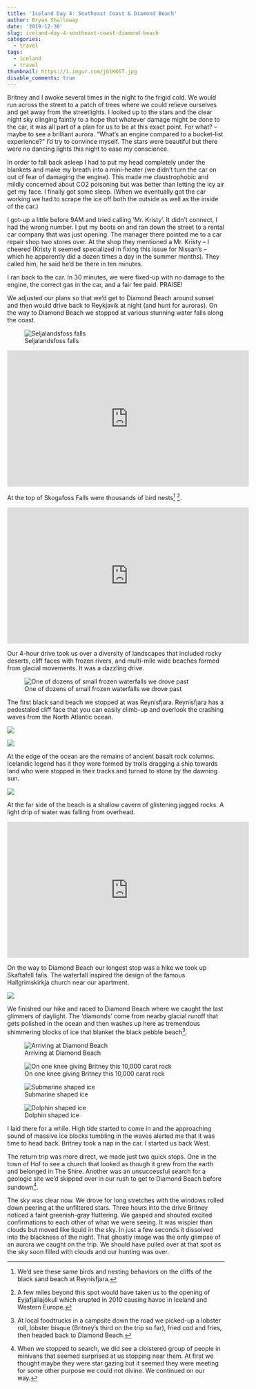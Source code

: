 ```yaml
---
title: 'Iceland Day 4: Southeast Coast & Diamond Beach'
author: Bryan Shalloway
date: '2019-12-30'
slug: iceland-day-4-southeast-coast-diamond-beach
categories:
  - travel
tags:
  - iceland
  - travel
thumbnail: https://i.imgur.com/jGtK66T.jpg
disable_comments: true
---
```


Britney and I awoke several times in the night to the frigid cold. We would run across the street to a patch of trees where we could relieve ourselves and get away from the streetlights. I looked up to the stars and the clear night sky clinging faintly to a hope that whatever damage might be done to the car, it was all part of a plan for us to be at this exact point. For what? – maybe to see a brilliant aurora. “What’s an engine compared to a bucket-list experience?” I’d try to convince myself. The stars were beautiful but there were no dancing lights this night to ease my conscience. 

In order to fall back asleep I had to put my head completely under the blankets and make my breath into a mini-heater (we didn’t turn the car on out of fear of damaging the engine). This made me claustrophobic and mildly concerned about CO2 poisoning but was better than letting the icy air get my face. I finally got some sleep. (When we eventually got the car working we had to scrape the ice off both the outside as well as the inside of the car.)  

I got-up a little before 9AM and tried calling ‘Mr. Kristy’. It didn’t connect, I had the wrong number. I put my boots on and ran down the street to a rental car company that was just opening. The manager there pointed me to a car repair shop two stores over. At the shop they mentioned a Mr. Kristy -- I cheered (Kristy it seemed specialized in fixing this issue for Nissan’s – which he apparently did a dozen times a day in the summer months). They called him, he said he’d be there in ten minutes. 

I ran back to the car. In 30 minutes, we were fixed-up with no damage to the engine, the correct gas in the car, and a fair fee paid. PRAISE!

We adjusted our plans so that we’d get to Diamond Beach around sunset and then would drive back to Reykjavik at night (and hunt for auroras). On the way to Diamond Beach we stopped at various stunning water falls along the coast. 

![Seljalandsfoss falls](https://i.imgur.com/Li9tx68.jpg)

<iframe width="560" height="315" src="https://www.youtube.com/embed/6ie3-znWsVM" frameborder="0" allow="accelerometer; autoplay; encrypted-media; gyroscope; picture-in-picture" allowfullscreen></iframe>

At the top of Skogafoss Falls were thousands of bird nests^[We’d see these same birds and nesting behaviors on the cliffs of the black sand beach at Reynisfjara.] ^[A few miles beyond this spot would have taken us to the opening of Eyjafjallajökull which erupted in 2010 causing havoc in Iceland and Western Europe.].

<iframe width="560" height="315" src="https://www.youtube.com/embed/D__9kYs9Hug" frameborder="0" allow="accelerometer; autoplay; encrypted-media; gyroscope; picture-in-picture" allowfullscreen></iframe>

Our 4-hour drive took us over a diversity of landscapes that included rocky deserts, cliff faces with frozen rivers, and multi-mile wide beaches formed from glacial movements. It was a dazzling drive.

![One of dozens of small frozen waterfalls we drove past](https://i.imgur.com/yYMQUUQ.jpg)

The first black sand beach we stopped at was Reynisfjara. Reynisfjara has a pedestaled cliff face that you can easily climb-up and overlook the crashing waves from the North Atlantic ocean.

![](https://i.imgur.com/MjtnDIn.jpg)

![](https://i.imgur.com/hXXBdMu.jpg)

At the edge of the ocean are the remains of ancient basalt rock columns. Icelandic legend has it they were formed by trolls dragging a ship towards land who were stopped in their tracks and turned to stone by the dawning sun.

![](https://i.imgur.com/2JQKvoK.jpg)

At the far side of the beach is a shallow cavern of glistening jagged rocks. A light drip of water was falling from overhead.

<iframe width="560" height="315" src="https://www.youtube.com/embed/x7ZVW3g3snE" frameborder="0" allow="accelerometer; autoplay; encrypted-media; gyroscope; picture-in-picture" allowfullscreen></iframe>

On the way to Diamond Beach our longest stop was a hike we took up Skaftafell falls. The waterfall inspired the design of the famous Hallgrimskirkja church near our apartment.

![](https://i.imgur.com/jGtK66T.jpg)

We finished our hike and raced to Diamond Beach where we caught the last glimmers of daylight. The ‘diamonds’ come from nearby glacial runoff that gets polished in the ocean and then washes up here as tremendous shimmering blocks of ice that blanket the black pebble beach^[At local foodtrucks in a campsite down the road we picked-up a lobster roll, lobster bisque (Britney’s third on the trip so far), fried cod and fries, then headed back to Diamond Beach.].

![Arriving at Diamond Beach](https://i.imgur.com/5q2wSlM.jpg)

![On one knee giving Britney this 10,000 carat rock](https://i.imgur.com/VgP05YA.jpg)

![Submarine shaped ice](https://i.imgur.com/sKHn2a5.jpg)

![Dolphin shaped ice](https://i.imgur.com/ZDCH5fN.jpg)

I laid there for a while. High tide started to come in and the approaching sound of massive ice blocks tumbling in the waves alerted me that it was time to head back. Britney took a nap in the car. I started us back West.

The return trip was more direct, we made just two quick stops. One in the town of Hof to see a church that looked as though it grew from the earth and belonged in The Shire. Another was an unsuccessful search for a geologic site we’d skipped over in our rush to get to Diamond Beach before sundown^[When we stopped to search, we did see a cloistered group of people in minivans that seemed surprised at us stopping near them. At first we thought maybe they were star gazing but it seemed they were meeting for some other purpose we could not divine. We continued on our way.].  

The sky was clear now. We drove for long stretches with the windows rolled down peering at the unfiltered stars. Three hours into the drive Britney noticed a faint greenish-gray fluttering. We gasped and shouted excited confirmations to each other of what we were seeing. It was wispier than clouds but moved like liquid in the sky. In just a few seconds it dissolved into the blackness of the night. That ghostly image was the only glimpse of an aurora we caught on the trip. We should have pulled over at that spot as the sky soon filled with clouds and our hunting was over.